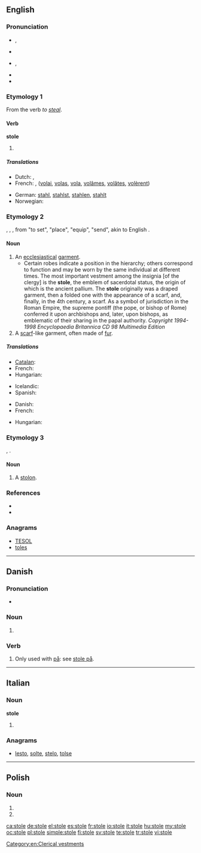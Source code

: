 ==English==

===Pronunciation===
* {{a|UK}} {{IPA|/ˈstəʊl/}}, {{SAMPA|/"st@Ul/}}
* {{rhymes|əʊl}}
* {{a|US}} {{IPA|/ˈstɔl/}}, {{SAMPA|/"stOl/}}
* {{audio|en-us-stole.ogg|Audio (US)}}
* {{rhymes|ɔl}}

===Etymology 1===
From the verb ''to [[steal]]''.

====Verb====
'''stole'''

# {{simple past of|steal}}

=====Translations=====
{{trans-top|simple past of ''to steal''}}
* Dutch: {{t+|nl|stal}}, {{t-|nl|stalen}}
* French: {{t+|fr|voler}}, ([[volai]], [[volas]], [[vola]], [[volâmes]], [[volâtes]], [[volèrent]])
{{trans-mid}}
* German: [[stahl]], [[stahlst]], [[stahlen]], [[stahlt]]
* Norwegian: {{t|no|stjal}}
{{trans-bottom}}

===Etymology 2===
{{etyl|ang}} {{term|stole|lang=ang}}, {{etyl|la}} {{term|stola}}, {{etyl|grc}} {{term|στολή||tr=stolē|stole, garment, equipment}}, from "to set", "place", "equip", "send", akin to English {{term|stall}}.

====Noun====
{{en-noun}}

# An [[ecclesiastical]] [[garment]].
#* Certain robes indicate a position in the hierarchy; others correspond to function and may be worn by the same individual at different times. The most important vestment among the insignia [of the clergy] is the '''stole''', the emblem of sacerdotal status, the origin of which is the ancient pallium. The '''stole''' originally was a draped garment, then a folded one with the appearance of a scarf, and, finally, in the 4th century, a scarf. As a symbol of jurisdiction in the Roman Empire, the supreme pontiff (the pope, or bishop of Rome) conferred it upon archbishops and, later, upon bishops, as emblematic of their sharing in the papal authority. ''Copyright 1994-1998 Encyclopaedia Britannica CD 98 Multimedia Edition''
# A [[scarf]]-like garment, often made of [[fur]].

=====Translations=====
{{trans-top|an ecclesiastical garment}}
* [[Catalan]]: {{t|ca|estola|f}}
* French: {{t+|fr|étole}}
* Hungarian: {{t-|hu|stóla}}
{{trans-mid}}
* Icelandic: {{t-|is|stóla|f}}
* Spanish: {{t|es|estola|f}}
{{trans-bottom}}

{{trans-top|a scarf-like garment, often made of fur}}
* Danish: {{t-|da|stola|c}}
* French: {{t+|fr|étole}}
{{trans-mid}}
* Hungarian: {{t-|hu|stóla}}
{{trans-bottom}}

===Etymology 3===
{{etyl|la}} {{term|stolo}}, {{term|-onis}}.

====Noun====
{{en-noun}}

# {{botany}} A [[stolon]].

===References===
* {{R:Webster 1913}}
* {{R:Online Etymology Dictionary}}

===Anagrams===
* [[TESOL#English|TESOL]]
* [[toles#English|toles]]

[[Category:en:Clerical vestments]]

----

==Danish==

===Pronunciation===
* {{IPA|/stoːlə/|[ˈsd̥oːlə]|lang=da}}

===Noun===
{{head|da|noun form|g=c}}

# {{form of|plural indefinite|stol|lang=da}}

===Verb===
{{da-verb|stol|stole|stoler|stolede|har|stolet}}

# Only used with [[på]]: see [[stole på]].

----

==Italian==

===Noun===
'''stole''' {{f}}

# {{plural of|stola|lang=it}}

===Anagrams===
* [[lesto#Italian|lesto]], [[solte#Italian|solte]], [[stelo#Italian|stelo]], [[tolse#Italian|tolse]]

----

==Polish==

===Noun===
{{head|pl|noun form|g=m}}

# {{inflection of|lang=pl|stół||loc|s}}
# {{inflection of|lang=pl|stół||voc|s}}

[[ca:stole]]
[[de:stole]]
[[el:stole]]
[[es:stole]]
[[fr:stole]]
[[io:stole]]
[[it:stole]]
[[hu:stole]]
[[my:stole]]
[[oc:stole]]
[[pl:stole]]
[[simple:stole]]
[[fi:stole]]
[[sv:stole]]
[[te:stole]]
[[tr:stole]]
[[vi:stole]]